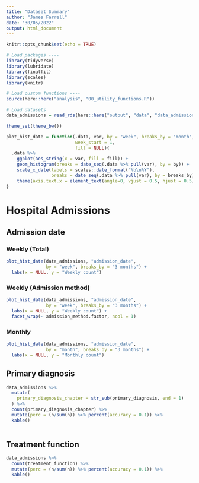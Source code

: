 ```yaml
---
title: "Dataset Summary"
author: "James Farrell"
date: "30/05/2022"
output: html_document
---
```


```r
knitr::opts_chunk$set(echo = TRUE)

# Load packages ----
library(tidyverse)
library(lubridate)
library(finalfit)
library(scales)
library(knitr)

# Load custom functions ----
source(here::here("analysis", "00_utility_functions.R"))

```


```r
# Load datasets
data_admissions = read_rds(here::here("output", "data", "data_admissions.rds"))

```


```r

theme_set(theme_bw())

plot_hist_date = function(.data, var, by = "week", breaks_by = "month", 
                          week_start = 1, 
                          fill = NULL){
  .data %>% 
    ggplot(aes_string(x = var, fill = fill)) + 
    geom_histogram(breaks = date_seq(.data %>% pull(var), by = by)) +
    scale_x_date(labels = scales::date_format("%b\n%Y"),
                 breaks = date_seq(.data %>% pull(var), by = breaks_by)) + 
    theme(axis.text.x = element_text(angle=0, vjust = 0.5, hjust = 0.5))
}

```


# Hospital Admissions {.tabset}

## Admission date {.tabset}

### Weekly (Total)

```r

plot_hist_date(data_admissions, "admission_date",
               by = "week", breaks_by = "3 months") +
  labs(x = NULL, y = "Weekly count")

```

### Weekly (Admission method)

```r

plot_hist_date(data_admissions, "admission_date",
               by = "week", breaks_by = "3 months") +
  labs(x = NULL, y = "Weekly count") +
  facet_wrap(~ admission_method.factor, ncol = 1)

```

### Monthly

```r

plot_hist_date(data_admissions, "admission_date", 
               by = "month", breaks_by = "3 months") +
  labs(x = NULL, y = "Monthly count")

```

## Primary diagnosis

```r

data_admissions %>% 
  mutate(
    primary_diagnosis_chapter = str_sub(primary_diagnosis, end = 1)
  ) %>% 
  count(primary_diagnosis_chapter) %>%
  mutate(perc = (n/sum(n)) %>% percent(accuracy = 0.1)) %>% 
  kable()
 
```

## Treatment function

```r

data_admissions %>% 
  count(treatment_function) %>%
  mutate(perc = (n/sum(n)) %>% percent(accuracy = 0.1)) %>% 
  kable()
 
```
